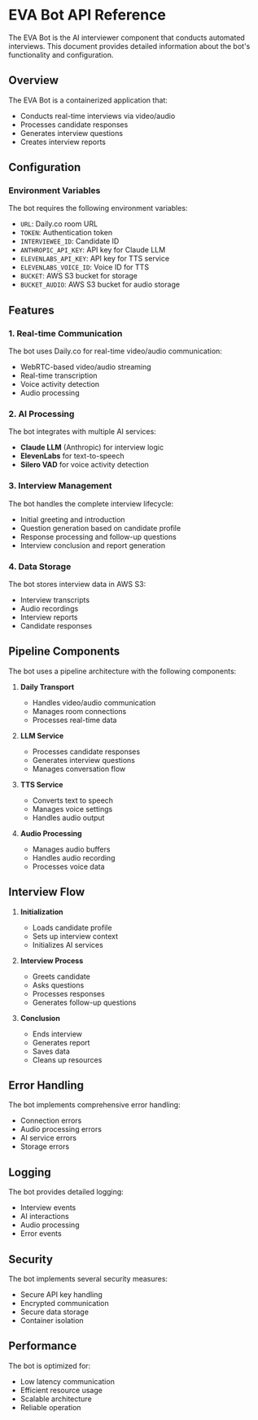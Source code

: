 # EVA Bot API Reference

The EVA Bot is the AI interviewer component that conducts automated interviews. This document provides detailed information about the bot's functionality and configuration.

## Overview

The EVA Bot is a containerized application that:
- Conducts real-time interviews via video/audio
- Processes candidate responses
- Generates interview questions
- Creates interview reports

## Configuration

### Environment Variables

The bot requires the following environment variables:

- `URL`: Daily.co room URL
- `TOKEN`: Authentication token
- `INTERVIEWEE_ID`: Candidate ID
- `ANTHROPIC_API_KEY`: API key for Claude LLM
- `ELEVENLABS_API_KEY`: API key for TTS service
- `ELEVENLABS_VOICE_ID`: Voice ID for TTS
- `BUCKET`: AWS S3 bucket for storage
- `BUCKET_AUDIO`: AWS S3 bucket for audio storage

## Features

### 1. Real-time Communication

The bot uses Daily.co for real-time video/audio communication:
- WebRTC-based video/audio streaming
- Real-time transcription
- Voice activity detection
- Audio processing

### 2. AI Processing

The bot integrates with multiple AI services:
- **Claude LLM** (Anthropic) for interview logic
- **ElevenLabs** for text-to-speech
- **Silero VAD** for voice activity detection

### 3. Interview Management

The bot handles the complete interview lifecycle:
- Initial greeting and introduction
- Question generation based on candidate profile
- Response processing and follow-up questions
- Interview conclusion and report generation

### 4. Data Storage

The bot stores interview data in AWS S3:
- Interview transcripts
- Audio recordings
- Interview reports
- Candidate responses

## Pipeline Components

The bot uses a pipeline architecture with the following components:

1. **Daily Transport**
   - Handles video/audio communication
   - Manages room connections
   - Processes real-time data

2. **LLM Service**
   - Processes candidate responses
   - Generates interview questions
   - Manages conversation flow

3. **TTS Service**
   - Converts text to speech
   - Manages voice settings
   - Handles audio output

4. **Audio Processing**
   - Manages audio buffers
   - Handles audio recording
   - Processes voice data

## Interview Flow

1. **Initialization**
   - Loads candidate profile
   - Sets up interview context
   - Initializes AI services

2. **Interview Process**
   - Greets candidate
   - Asks questions
   - Processes responses
   - Generates follow-up questions

3. **Conclusion**
   - Ends interview
   - Generates report
   - Saves data
   - Cleans up resources

## Error Handling

The bot implements comprehensive error handling:
- Connection errors
- Audio processing errors
- AI service errors
- Storage errors

## Logging

The bot provides detailed logging:
- Interview events
- AI interactions
- Audio processing
- Error events

## Security

The bot implements several security measures:
- Secure API key handling
- Encrypted communication
- Secure data storage
- Container isolation

## Performance

The bot is optimized for:
- Low latency communication
- Efficient resource usage
- Scalable architecture
- Reliable operation 